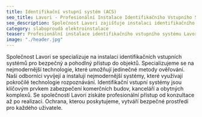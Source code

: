 ```yaml
---
title: Identifikační vstupní systém (ACS)   
seo_title: Lavori - Profesionální Instalace Identifikačního Vstupního Systému
seo_description: Společnost Lavori zajišťuje instalaci identifikačního vstupního systému pro zabezpečení vašeho prostoru. Moderní a efektivní řešení pro váš klid a bezpečnost.
category: slaboproudá elektroinstalace
teaser: Profesionální instalace identifikačního vstupního systému Lavori. Moderní a bezpečný přístup do vašeho prostoru. Naše identifikační systémy kombinují inovace a bezpečnost, aby vaše prostory byly v bezpečí. 
image: "./header.jpg"
---
```

<p>
Společnost Lavori se specializuje na instalaci identifikačních vstupních systémů pro bezpečný a pohodlný přístup do objektů. Specializujeme se na nejmodernější technologie, které umožňují jedinečné metody ověřování. Naši odborníci vyvíjejí a instalují nejmodernější systémy, které využívají pokročilé technologie rozpoznávání. Identifikační vstupní systémy jsou klíčovým prvkem zabezpečení komerčních budov, kanceláří a obytných komplexů. Se společností Lavori získáte profesionální přístup od konzultace až po realizaci. Ochrana, kterou poskytujeme, vytváří bezpečné prostředí pro každého uživatele.
</p>